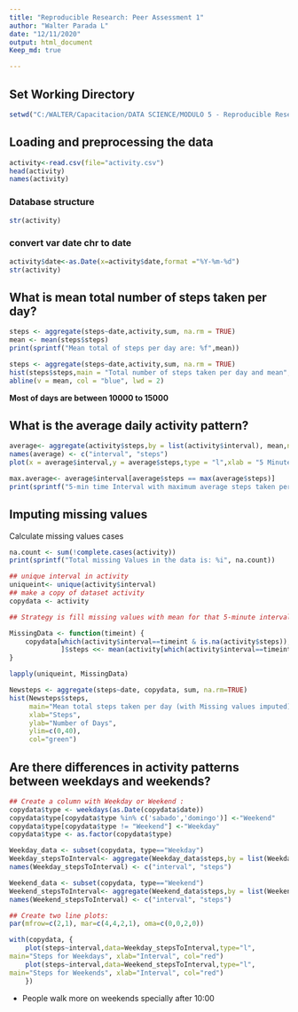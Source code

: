 ```yaml
---
title: "Reproducible Research: Peer Assessment 1"
author: "Walter Parada L"
date: "12/11/2020"
output: html_document
Keep_md: true

---
```

## Set Working Directory  

```r
setwd("C:/WALTER/Capacitacion/DATA SCIENCE/MODULO 5 - Reproducible Research/RepData_PeerAssessment1")
```

## Loading and preprocessing the data

```r
activity<-read.csv(file="activity.csv")
head(activity)
names(activity)
```
### Database structure
```r
str(activity)
```
### convert var date chr to date 
```r
activity$date<-as.Date(x=activity$date,format ="%Y-%m-%d")
str(activity)
```


## What is mean total number of steps taken per day?

```r
steps <- aggregate(steps~date,activity,sum, na.rm = TRUE)
mean <- mean(steps$steps)
print(sprintf("Mean total of steps per day are: %f",mean))
```
```r
steps <- aggregate(steps~date,activity,sum, na.rm = TRUE)
hist(steps$steps,main = "Total number of steps taken per day and mean", xlab = "TOTAL STEPS/DAY", ylab= "Days", col = "red")
abline(v = mean, col = "blue", lwd = 2)
```
  
**Most of days are between 10000 to 15000**  


## What is the average daily activity pattern?

```r
average<- aggregate(activity$steps,by = list(activity$interval), mean,na.rm = TRUE)
names(average) <- c("interval", "steps")
plot(x = average$interval,y = average$steps,type = "l",xlab = "5 Minute Interval", ylab = "Average Number of Steps",main = "Average Daily Activity Planner")
```
```r
max.average<- average$interval[average$steps == max(average$steps)]
print(sprintf("5-min time Interval with maximum average steps taken per day: %i",max.average))
```
## Imputing missing values

Calculate missing values cases

```r
na.count <- sum(!complete.cases(activity))
print(sprintf("Total missing Values in the data is: %i", na.count))

```
```r
## unique interval in activity
uniqueint<- unique(activity$interval)
## make a copy of dataset activity
copydata <- activity

## Strategy is fill missing values with mean for that 5-minute interval

MissingData <- function(timeint) {
    copydata[which(activity$interval==timeint & is.na(activity$steps)),
             ]$steps <<- mean(activity[which(activity$interval==timeint & !is.na(activity$steps)), ]$steps)
}

lapply(uniqueint, MissingData)
```
```r
Newsteps <- aggregate(steps~date, copydata, sum, na.rm=TRUE)
hist(Newsteps$steps, 
     main="Mean total steps taken per day (with Missing values imputed)", 
     xlab="Steps", 
     ylab="Number of Days", 
     ylim=c(0,40),
     col="green")
```

## Are there differences in activity patterns between weekdays and weekends?
```r
## Create a column with Weekday or Weekend :
copydata$type <- weekdays(as.Date(copydata$date))
copydata$type[copydata$type %in% c('sabado','domingo')] <-"Weekend"
copydata$type[copydata$type != "Weekend"] <-"Weekday"
copydata$type <- as.factor(copydata$type)

Weekday_data <- subset(copydata, type=="Weekday")
Weekday_stepsToInterval<- aggregate(Weekday_data$steps,by = list(Weekday_data$interval), mean,na.rm = TRUE)
names(Weekday_stepsToInterval) <- c("interval", "steps")

Weekend_data <- subset(copydata, type=="Weekend")
Weekend_stepsToInterval<- aggregate(Weekend_data$steps,by = list(Weekend_data$interval), mean,na.rm = TRUE)
names(Weekend_stepsToInterval) <- c("interval", "steps")

## Create two line plots:
par(mfrow=c(2,1), mar=c(4,4,2,1), oma=c(0,0,2,0))

with(copydata, {
    plot(steps~interval,data=Weekday_stepsToInterval,type="l",
main="Steps for Weekdays", xlab="Interval", col="red")
    plot(steps~interval,data=Weekend_stepsToInterval,type="l",
main="Steps for Weekends", xlab="Interval", col="red")
    })
```

+ People walk more on weekends specially after 10:00  
